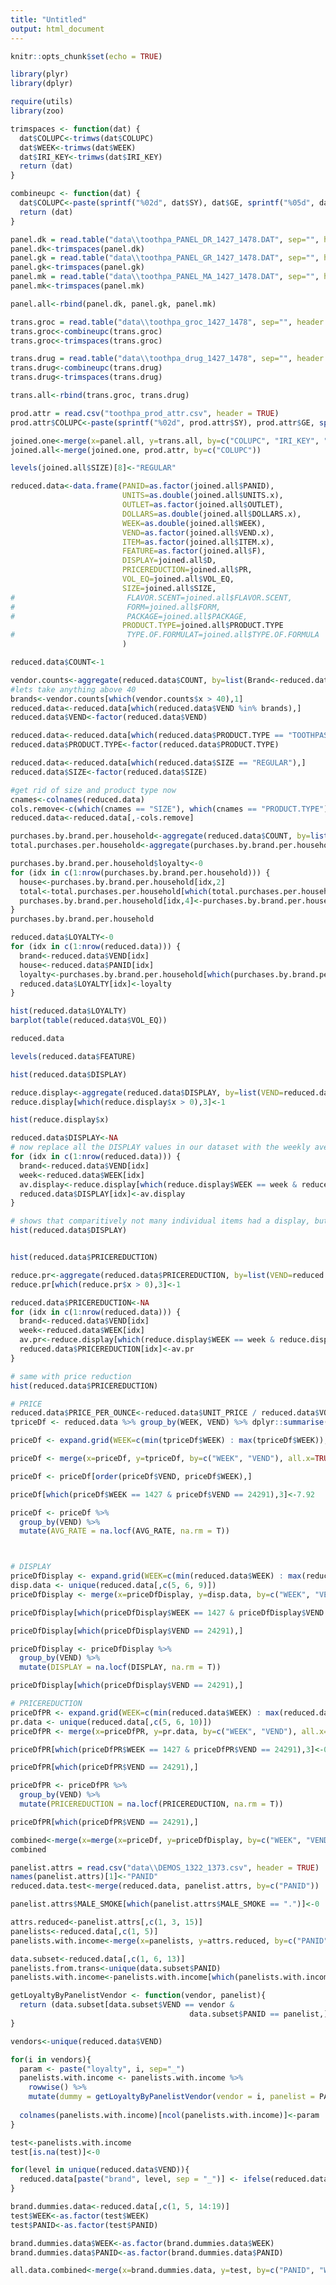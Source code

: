 ```yaml
---
title: "Untitled"
output: html_document
---
```


```r
knitr::opts_chunk$set(echo = TRUE)

library(plyr)
library(dplyr)

require(utils)
library(zoo)

```



```r
trimspaces <- function(dat) {
  dat$COLUPC<-trimws(dat$COLUPC)
  dat$WEEK<-trimws(dat$WEEK)
  dat$IRI_KEY<-trimws(dat$IRI_KEY)
  return (dat)
}

combineupc <- function(dat) {
  dat$COLUPC<-paste(sprintf("%02d", dat$SY), dat$GE, sprintf("%05d", dat$VEND), sprintf("%05d", dat$ITEM), sep="")
  return (dat)
}
```



```r
panel.dk = read.table("data\\toothpa_PANEL_DR_1427_1478.DAT", sep="", header = TRUE, na.strings="", stringsAsFactors = F, colClasses = c(rep("character",4),"numeric", "character", "character")) 
panel.dk<-trimspaces(panel.dk)
panel.gk = read.table("data\\toothpa_PANEL_GR_1427_1478.DAT", sep="", header = TRUE, na.strings="", stringsAsFactors = F, colClasses = c(rep("character",4),"numeric", "character", "character"))
panel.gk<-trimspaces(panel.gk)
panel.mk = read.table("data\\toothpa_PANEL_MA_1427_1478.DAT", sep="", header = TRUE, na.strings="", stringsAsFactors = F, colClasses = c(rep("character",4),"numeric", "character", "character"))
panel.mk<-trimspaces(panel.mk)

panel.all<-rbind(panel.dk, panel.gk, panel.mk)
```


```r
trans.groc = read.table("data\\toothpa_groc_1427_1478", sep="", header = TRUE, na.strings="", stringsAsFactors = F, colClasses = c(rep("character",2),rep("numeric", 6), "character", "numeric", "numeric"))
trans.groc<-combineupc(trans.groc)
trans.groc<-trimspaces(trans.groc)

trans.drug = read.table("data\\toothpa_drug_1427_1478", sep="", header = TRUE, na.strings="", stringsAsFactors = F, colClasses = c(rep("character",2),rep("numeric", 6), "character", "numeric", "numeric"))
trans.drug<-combineupc(trans.drug)
trans.drug<-trimspaces(trans.drug)

trans.all<-rbind(trans.groc, trans.drug)
```


```r
prod.attr = read.csv("toothpa_prod_attr.csv", header = TRUE)
prod.attr$COLUPC<-paste(sprintf("%02d", prod.attr$SY), prod.attr$GE, sprintf("%05d", prod.attr$VEND), sprintf("%05d", prod.attr$ITEM), sep="")
```


```r
joined.one<-merge(x=panel.all, y=trans.all, by=c("COLUPC", "IRI_KEY", "WEEK"))
joined.all<-merge(joined.one, prod.attr, by=c("COLUPC"))
```

```r
levels(joined.all$SIZE)[8]<-"REGULAR"

reduced.data<-data.frame(PANID=as.factor(joined.all$PANID), 
                         UNITS=as.double(joined.all$UNITS.x), 
                         OUTLET=as.factor(joined.all$OUTLET), 
                         DOLLARS=as.double(joined.all$DOLLARS.x),
                         WEEK=as.double(joined.all$WEEK),
                         VEND=as.factor(joined.all$VEND.x), 
                         ITEM=as.factor(joined.all$ITEM.x), 
                         FEATURE=as.factor(joined.all$F), 
                         DISPLAY=joined.all$D, 
                         PRICEREDUCTION=joined.all$PR, 
                         VOL_EQ=joined.all$VOL_EQ, 
                         SIZE=joined.all$SIZE,
#                         FLAVOR.SCENT=joined.all$FLAVOR.SCENT, 
#                         FORM=joined.all$FORM, 
#                         PACKAGE=joined.all$PACKAGE, 
                         PRODUCT.TYPE=joined.all$PRODUCT.TYPE 
#                         TYPE.OF.FORMULAT=joined.all$TYPE.OF.FORMULA
                         )

```


```r
reduced.data$COUNT<-1

vendor.counts<-aggregate(reduced.data$COUNT, by=list(Brand<-reduced.data$VEND), FUN=sum)
#lets take anything above 40
brands<-vendor.counts[which(vendor.counts$x > 40),1]
reduced.data<-reduced.data[which(reduced.data$VEND %in% brands),]
reduced.data$VEND<-factor(reduced.data$VEND)

reduced.data<-reduced.data[which(reduced.data$PRODUCT.TYPE == "TOOTHPASTE"),]
reduced.data$PRODUCT.TYPE<-factor(reduced.data$PRODUCT.TYPE)

reduced.data<-reduced.data[which(reduced.data$SIZE == "REGULAR"),]
reduced.data$SIZE<-factor(reduced.data$SIZE)

#get rid of size and product type now
cnames<-colnames(reduced.data)
cols.remove<-c(which(cnames == "SIZE"), which(cnames == "PRODUCT.TYPE"))
reduced.data<-reduced.data[,-cols.remove]

```

```r
purchases.by.brand.per.household<-aggregate(reduced.data$COUNT, by=list(Brand=reduced.data$VEND, Household=reduced.data$PANID), FUN=sum)
total.purchases.per.household<-aggregate(purchases.by.brand.per.household$x, by=list(Household=purchases.by.brand.per.household$Household), FUN=sum)

purchases.by.brand.per.household$loyalty<-0
for (idx in c(1:nrow(purchases.by.brand.per.household))) {
  house<-purchases.by.brand.per.household[idx,2]
  total<-total.purchases.per.household[which(total.purchases.per.household[,1] == house),2]
  purchases.by.brand.per.household[idx,4]<-purchases.by.brand.per.household$x[idx] / total
}
purchases.by.brand.per.household

reduced.data$LOYALTY<-0
for (idx in c(1:nrow(reduced.data))) {
  brand<-reduced.data$VEND[idx]
  house<-reduced.data$PANID[idx]
  loyalty<-purchases.by.brand.per.household[which(purchases.by.brand.per.household$Household == house & purchases.by.brand.per.household$Brand == brand),]$loyalty
  reduced.data$LOYALTY[idx]<-loyalty
}

hist(reduced.data$LOYALTY)
barplot(table(reduced.data$VOL_EQ))

reduced.data

levels(reduced.data$FEATURE)

```

```r
hist(reduced.data$DISPLAY)

reduce.display<-aggregate(reduced.data$DISPLAY, by=list(VEND=reduced.data$VEND, WEEK=reduced.data$WEEK), FUN=sum)
reduce.display[which(reduce.display$x > 0),3]<-1

hist(reduce.display$x)

reduced.data$DISPLAY<-NA
# now replace all the DISPLAY values in our dataset with the weekly avereage for the vendor
for (idx in c(1:nrow(reduced.data))) {
  brand<-reduced.data$VEND[idx]
  week<-reduced.data$WEEK[idx]
  av.display<-reduce.display[which(reduce.display$WEEK == week & reduce.display$VEND == brand),]$x
  reduced.data$DISPLAY[idx]<-av.display
}

# shows that comparitively not many individual items had a display, but usually at least one item from a particular brand had a display
hist(reduced.data$DISPLAY)


hist(reduced.data$PRICEREDUCTION)

reduce.pr<-aggregate(reduced.data$PRICEREDUCTION, by=list(VEND=reduced.data$VEND, WEEK=reduced.data$WEEK), FUN=sum)
reduce.pr[which(reduce.pr$x > 0),3]<-1

reduced.data$PRICEREDUCTION<-NA
for (idx in c(1:nrow(reduced.data))) {
  brand<-reduced.data$VEND[idx]
  week<-reduced.data$WEEK[idx]
  av.pr<-reduce.display[which(reduce.display$WEEK == week & reduce.display$VEND == brand),]$x
  reduced.data$PRICEREDUCTION[idx]<-av.pr
}

# same with price reduction
hist(reduced.data$PRICEREDUCTION)
```


```r
# PRICE
reduced.data$PRICE_PER_OUNCE<-reduced.data$UNIT_PRICE / reduced.data$VOL_EQ
tpriceDf <- reduced.data %>% group_by(WEEK, VEND) %>% dplyr::summarise(AVG_RATE = mean(PRICE_PER_OUNCE))

priceDf <- expand.grid(WEEK=c(min(tpriceDf$WEEK) : max(tpriceDf$WEEK)), VEND = unique(tpriceDf$VEND))

priceDf <- merge(x=priceDf, y=tpriceDf, by=c("WEEK", "VEND"), all.x=TRUE)

priceDf <- priceDf[order(priceDf$VEND, priceDf$WEEK),]

priceDf[which(priceDf$WEEK == 1427 & priceDf$VEND == 24291),3]<-7.92

priceDf <- priceDf %>%
  group_by(VEND) %>% 
  mutate(AVG_RATE = na.locf(AVG_RATE, na.rm = T))




```

```r
# DISPLAY
priceDfDisplay <- expand.grid(WEEK=c(min(reduced.data$WEEK) : max(reduced.data$WEEK)), VEND = unique(reduced.data$VEND))
disp.data <- unique(reduced.data[,c(5, 6, 9)])
priceDfDisplay <- merge(x=priceDfDisplay, y=disp.data, by=c("WEEK", "VEND"), all.x=TRUE)

priceDfDisplay[which(priceDfDisplay$WEEK == 1427 & priceDfDisplay$VEND == 24291),3]<-0

priceDfDisplay[which(priceDfDisplay$VEND == 24291),]

priceDfDisplay <- priceDfDisplay %>%
  group_by(VEND) %>% 
  mutate(DISPLAY = na.locf(DISPLAY, na.rm = T))

priceDfDisplay[which(priceDfDisplay$VEND == 24291),]

```

```r
# PRICEREDUCTION
priceDfPR <- expand.grid(WEEK=c(min(reduced.data$WEEK) : max(reduced.data$WEEK)), VEND = unique(reduced.data$VEND))
pr.data <- unique(reduced.data[,c(5, 6, 10)])
priceDfPR <- merge(x=priceDfPR, y=pr.data, by=c("WEEK", "VEND"), all.x=TRUE)

priceDfPR[which(priceDfPR$WEEK == 1427 & priceDfPR$VEND == 24291),3]<-0

priceDfPR[which(priceDfPR$VEND == 24291),]

priceDfPR <- priceDfPR %>%
  group_by(VEND) %>% 
  mutate(PRICEREDUCTION = na.locf(PRICEREDUCTION, na.rm = T))

priceDfPR[which(priceDfPR$VEND == 24291),]


```


```r
combined<-merge(x=merge(x=priceDf, y=priceDfDisplay, by=c("WEEK", "VEND"), all.x=TRUE), y=priceDfPR, by=c("WEEK", "VEND"), all.x=TRUE)
combined
```

```r

panelist.attrs = read.csv("data\\DEMOS_1322_1373.csv", header = TRUE)
names(panelist.attrs)[1]<-"PANID"
reduced.data.test<-merge(reduced.data, panelist.attrs, by=c("PANID"))

panelist.attrs$MALE_SMOKE[which(panelist.attrs$MALE_SMOKE == ".")]<-0

attrs.reduced<-panelist.attrs[,c(1, 3, 15)]
panelists<-reduced.data[,c(1, 5)]
panelists.with.income<-merge(x=panelists, y=attrs.reduced, by=c("PANID"), all.x = TRUE)

data.subset<-reduced.data[,c(1, 6, 13)]
panelists.from.trans<-unique(data.subset$PANID)
panelists.with.income<-panelists.with.income[which(panelists.with.income$PANID %in% panelists.from.trans),]

getLoyaltyByPanelistVendor <- function(vendor, panelist){
  return (data.subset[data.subset$VEND == vendor &
                                        data.subset$PANID == panelist,]$LOYALTY[1])
}

vendors<-unique(reduced.data$VEND)

for(i in vendors){
  param <- paste("loyalty", i, sep="_")
  panelists.with.income <- panelists.with.income %>%
    rowwise() %>%
    mutate(dummy = getLoyaltyByPanelistVendor(vendor = i, panelist = PANID))
  
  colnames(panelists.with.income)[ncol(panelists.with.income)]<-param
}

test<-panelists.with.income
test[is.na(test)]<-0

```

```r

for(level in unique(reduced.data$VEND)){
  reduced.data[paste("brand", level, sep = "_")] <- ifelse(reduced.data$VEND == level, 1, 0)
}

brand.dummies.data<-reduced.data[,c(1, 5, 14:19)]
test$WEEK<-as.factor(test$WEEK)
test$PANID<-as.factor(test$PANID)

brand.dummies.data$WEEK<-as.factor(brand.dummies.data$WEEK)
brand.dummies.data$PANID<-as.factor(brand.dummies.data$PANID)

all.data.combined<-merge(x=brand.dummies.data, y=test, by=c("PANID", "WEEK"), all.x=TRUE)
```

